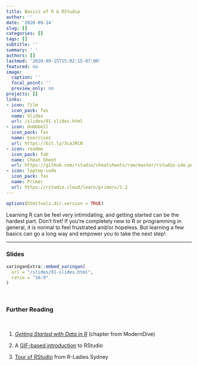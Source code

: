 ```yaml
---
title: Basics of R & RStudio
author: ''
date: '2020-09-14'
slug: []
categories: []
tags: []
subtitle: ''
summary: ' '
authors: []
lastmod: '2020-09-15T15:02:15-07:00'
featured: no
image:
  caption: ''
  focal_point: ''
  preview_only: no
projects: []
links:
- icon: film
  icon_pack: fas
  name: Slides
  url: /slides/01-slides.html
- icon: dumbbell
  icon_pack: fas
  name: Exercises
  url: https://bit.ly/3caJRCN
- icon: readme
  icon_pack: fab
  name: Cheat Sheet
  url: https://github.com/rstudio/cheatsheets/raw/master/rstudio-ide.pdf
- icon: laptop-code
  icon_pack: fas
  name: Primer
  url: https://rstudio.cloud/learn/primers/1.2
---
```


```r
options(htmltools.dir.version = TRUE)
```

Learning R can be feel very intimidating, and getting started can be the hardest part. Don't fret! If you're completely new to R or programming in general, it is normal to feel frustrated and/or hopeless. But learning a few basics can go a long way and empower you to take the next step! 

***


### Slides

```r
xaringanExtra::embed_xaringan(
  url = "/slides/01-slides.html",
  ratio = "16:9"
)
```

<br>

### Further Reading

:::book
<br>

1. [*Getting Started with Data in R*](https://moderndive.netlify.app/1-getting-started.html) (chapter from ModernDive)

2. A [GIF-based introduction](https://www.pipinghotdata.com/posts/2020-09-07-introducing-the-rstudio-ide-and-r-markdown/) to RStudio

3. [Tour of RStudio](https://rladiessydney.org/courses/ryouwithme/01-basicbasics-1/) from R-Ladies Sydney
:::

